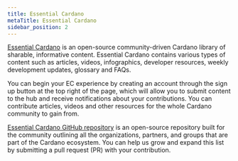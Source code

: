 ```yaml
---
title: Essential Cardano
metaTitle: Essential Cardano
sidebar_position: 2
---
```


[Essential Cardano](https://www.essentialcardano.io/) is an open-source
community-driven Cardano library of sharable, informative content. Essential
Cardano contains various types of content such as articles, videos,
infographics, developer resources, weekly development updates, glossary and
FAQs.

You can begin your EC experience by creating an account through the sign up
button at the top right of the page, which will allow you to submit content to
the hub and receive notifications about your contributions. You can contribute
articles, videos and other resources for the whole Cardano community to gain
from.

[Essential Cardano GitHub repository](https://github.com/input-output-hk/essential-cardano)
is an open-source repository built for the community outlining all the
organizations, partners, and groups that are part of the Cardano ecosystem. You
can help us grow and expand this list by submitting a pull request (PR) with
your contribution.
